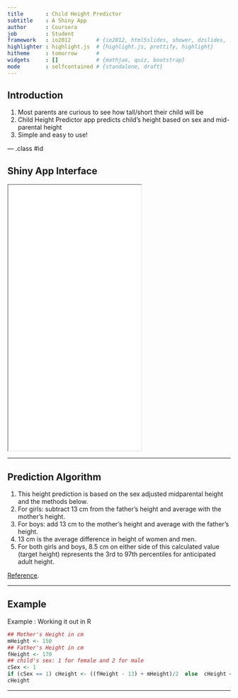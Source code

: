 ```yaml
---
title       : Child Height Predictor
subtitle    : A Shiny App 
author      : Coursera
job         : Student
framework   : io2012        # {io2012, html5slides, shower, dzslides, ...}
highlighter : highlight.js  # {highlight.js, prettify, highlight}
hitheme     : tomorrow      # 
widgets     : []            # {mathjax, quiz, bootstrap}
mode        : selfcontained # {standalone, draft}
---
```


## Introduction

1. Most parents are curious to see how tall/short their child will be
2. Child Height Predictor app predicts child's height based on sex and mid-parental height
3. Simple and easy to use!

--- .class #id 

## Shiny App Interface

<iframe src = 'assets/img/screenshot.png' height='600px'></iframe>

--- 

## Prediction Algorithm

1. This height prediction is based on the sex adjusted midparental height and the methods below.
2. For girls: subtract 13 cm from the father's height and average with the mother's height.
3. For boys: add 13 cm to the mother's height and average with the father's height.
4. 13 cm is the average difference in height of women and men.
5. For both girls and boys, 8.5 cm on either side of this calculated value (target height) represents the 3rd to 97th percentiles for anticipated adult height.

[Reference](http://medcalc3000.com/HeightPotential.htm).

--- 

## Example

Example : Working it out in R

```r
## Mother's Height in cm
mHeight <- 150
## Father's Height in cm
fHeight <- 170
## child's sex: 1 for female and 2 for male
cSex <- 1
if (cSex == 1) cHeight <- ((fHeight - 13) + mHeight)/2  else  cHeight <- ((mHeight + 13) + fHeight)/2 
cHeight
```

---
